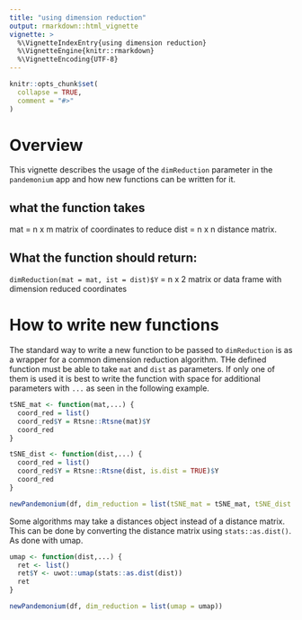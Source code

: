 ```yaml
---
title: "using dimension reduction"
output: rmarkdown::html_vignette
vignette: >
  %\VignetteIndexEntry{using dimension reduction}
  %\VignetteEngine{knitr::rmarkdown}
  %\VignetteEncoding{UTF-8}
---
```


```r
knitr::opts_chunk$set(
  collapse = TRUE,
  comment = "#>"
)
```


# Overview
This vignette describes the usage of the `dimReduction` parameter in the `pandemonium` app and how new functions can be written for it.


## what the function takes
mat = n x m matrix of coordinates to reduce
dist = n x n distance matrix.

## What the function should return:
`dimReduction(mat = mat, ist = dist)$Y` = n x 2 matrix or data frame with dimension reduced coordinates


# How to write new functions
The standard way to write a new function to be passed to `dimReduction` is as a wrapper for a common dimension reduction algorithm.
THe defined function must be able to take `mat` and `dist` as parameters. If only one of them is used it is best to write the function with space for additional parameters with `...` as seen in the following example.
```r
tSNE_mat <- function(mat,...) {
  coord_red = list()
  coord_red$Y = Rtsne::Rtsne(mat)$Y
  coord_red
}

tSNE_dist <- function(dist,...) {
  coord_red = list()
  coord_red$Y = Rtsne::Rtsne(dist, is.dist = TRUE)$Y
  coord_red
}

newPandemonium(df, dim_reduction = list(tSNE_mat = tSNE_mat, tSNE_dist = tSNE_dist))
```

Some algorithms may take a distances object instead of a distance matrix. This can be done by converting the distance matrix using `stats::as.dist()`. As done with umap. 

```r
umap <- function(dist,...) {
  ret <- list()
  ret$Y <- uwot::umap(stats::as.dist(dist))
  ret
}

newPandemonium(df, dim_reduction = list(umap = umap))
```
